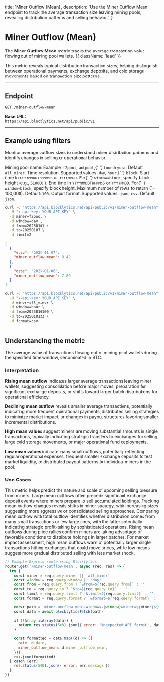   title: 'Miner Outflow (Mean)',
  description:
    'Use the Miner Outflow Mean endpoint to track the average transaction size leaving mining pools, revealing distribution patterns and selling behavior.',
}

# Miner Outflow (Mean)

The **Miner Outflow Mean** metric tracks the average transaction value flowing out of mining pool wallets. {{ className: 'lead' }}

This metric reveals typical distribution transaction sizes, helping distinguish between operational payments, exchange deposits, and cold storage movements based on transaction size patterns.

---

## Endpoint

`GET /miner-outflow-mean`

**Base URL:**  
`https://api.blocklytics.net/api/public/v1`

---

## Example using filters

<Row>
  <Col>

Monitor average outflow sizes to understand miner distribution patterns and identify changes in selling or operational behavior.

<Properties>
  <Property name="miner" type="string">
    Mining pool name. Example: <code>f2pool</code>, <code>antpool</code>,{' '}
    <code>foundryusa</code>. Default: <code>all_miner</code>.
  </Property>
  <Property name="window" type="string">
    Time resolution. Supported values: <code>day</code>, <code>hour</code>,{' '}
    <code>block</code>.
  </Property>
  <Property name="from" type="string">
    Start time in <code>YYYYMMDDTHHMMSS</code> or <code>YYYYMMDD</code>. For{' '}
    <code>window=block</code>, specify block height (e.g., <code>510000</code>
    ).
  </Property>
  <Property name="to" type="string">
    End time in <code>YYYYMMDDTHHMMSS</code> or <code>YYYYMMDD</code>. For{' '}
    <code>window=block</code>, specify block height.
  </Property>
  <Property name="limit" type="integer">
    Maximum number of rows to return (1–100,000). Default: <code>100</code>.
  </Property>
  <Property name="format" type="string">
    Output format. Supported values: <code>json</code>, <code>csv</code>.
    Default: <code>json</code>.
  </Property>
</Properties>

  </Col>
  <Col>

```bash {title="Requesting Miner Outflow Mean data"}
curl -G "https://api.blocklytics.net/api/public/v1/miner-outflow-mean" \
  -H "x-api-key: YOUR_API_KEY" \
  -d miner=f2pool \
  -d window=day \
  -d from=20250101 \
  -d to=20250107 \
  -d limit=2
```

```json {title="Sample JSON response"}
[
  {
    "date": "2025-01-07",
    "miner_outflow_mean": 8.42
  },
  {
    "date": "2025-01-06",
    "miner_outflow_mean": 7.89
  }
]
```

```bash {title="Exporting as CSV"}
curl -G "https://api.blocklytics.net/api/public/v1/miner-outflow-mean" \
  -H "x-api-key: YOUR_API_KEY" \
  -d miner=all_miner \
  -d window=hour \
  -d from=2025010100 \
  -d to=2025010123 \
  -d format=csv
```

  </Col>
</Row>

---

## Understanding the metric

<Row>
  <Col>

<Properties>
  <Property name="miner_outflow_mean" type="number">
    The average value of transactions flowing out of mining pool wallets during
    the specified time window, denominated in BTC.
  </Property>
</Properties>

### Interpretation

**Rising mean outflow** indicates larger average transactions leaving miner wallets, suggesting consolidation before major moves, preparation for significant exchange deposits, or shifts toward larger batch distributions for operational efficiency.

**Declining mean outflow** reveals smaller average transactions, potentially indicating more frequent operational payments, distributed selling strategies to minimize market impact, or changes in payout structures favoring smaller incremental distributions.

**High mean values** suggest miners are moving substantial amounts in single transactions, typically indicating strategic transfers to exchanges for selling, large cold storage movements, or major operational fund deployments.

**Low mean values** indicate many small outflows, potentially reflecting regular operational expenses, frequent smaller exchange deposits to test market liquidity, or distributed payout patterns to individual miners in the pool.

### Use Cases

This metric helps predict the nature and scale of upcoming selling pressure from miners. Large mean outflows often precede significant exchange deposit events where miners prepare to sell accumulated holdings. Tracking mean outflow changes reveals shifts in miner strategy, with increasing sizes suggesting more aggressive or consolidated selling approaches. Comparing mean outflow with total outflow identifies whether distribution comes from many small transactions or few large ones, with the latter potentially indicating strategic profit-taking by sophisticated operations. Rising mean outflows during price rallies confirm miners are taking advantage of favorable conditions to distribute holdings in larger batches. For market impact assessment, high mean outflows warn of potentially larger single transactions hitting exchanges that could move prices, while low means suggest more gradual distributed selling with less market shock.

  </Col>
  <Col>

```js {title="Node.js (Express) example"}
// Example Express route using Blocklytics
router.get('/miner-outflow-mean', async (req, res) => {
  try {
    const miner = req.query.miner || 'all_miner'
    const window = req.query.window || 'day'
    const from = req.query.from ? `&from=${req.query.from}` : ''
    const to = req.query.to ? `&to=${req.query.to}` : ''
    const limit = req.query.limit ? `&limit=${req.query.limit}` : ''
    const format = req.query.format ? `&format=${req.query.format}` : ''

    const path = `miner-outflow-mean?window=${window}&miner=${miner}${from}${to}${limit}${format}`
    const data = await blocklyticsFetch(path)

    if (!Array.isArray(data)) {
      return res.status(500).json({ error: 'Unexpected API format', data })
    }

    const formatted = data.map((d) => ({
      date: d.date,
      miner_outflow_mean: d.miner_outflow_mean,
    }))
    res.json(formatted)
  } catch (err) {
    res.status(500).json({ error: err.message })
  }
})
```

  </Col>
</Row>
